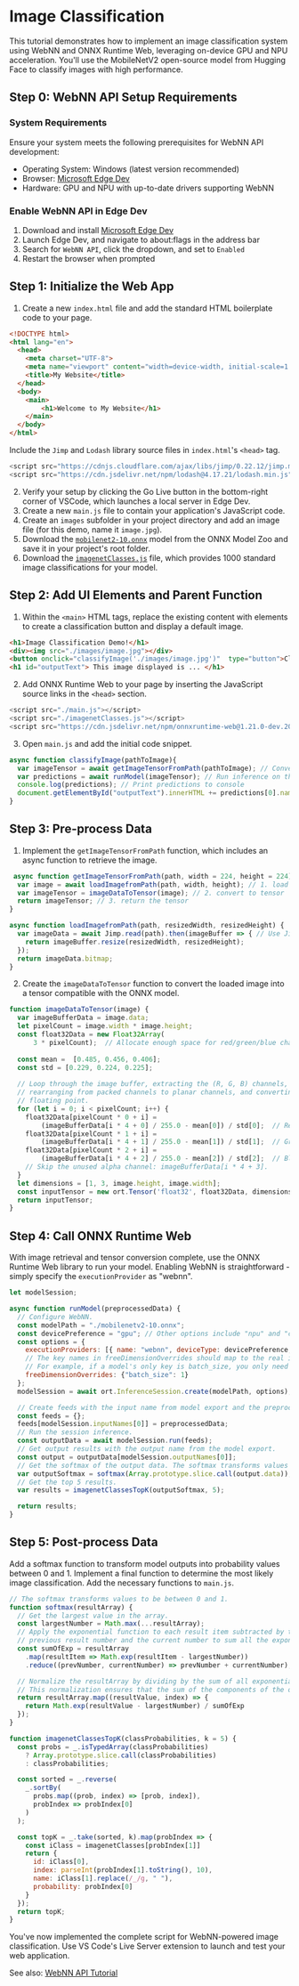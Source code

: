 # Image Classification

This tutorial demonstrates how to implement an image classification system using WebNN and ONNX Runtime Web, leveraging on-device GPU and NPU acceleration. You'll use the MobileNetV2 open-source model from Hugging Face to classify images with high performance.

## Step 0: WebNN API Setup Requirements

### System Requirements

Ensure your system meets the following prerequisites for WebNN API development:

- Operating System: Windows (latest version recommended)
- Browser: [Microsoft Edge Dev](https://www.microsoft.com/en-us/edge/download/insider?form=MA13FJ)
- Hardware: GPU and NPU with up-to-date drivers supporting WebNN

### Enable WebNN API in Edge Dev

1. Download and install [Microsoft Edge Dev](https://www.microsoft.com/en-us/edge/download/insider?form=MA13FJ)
2. Launch Edge Dev, and navigate to about:flags in the address bar
3. Search for `WebNN API`, click the dropdown, and set to `Enabled`
4. Restart the browser when prompted

## Step 1: Initialize the Web App

1. Create a new `index.html` file and add the standard HTML boilerplate code to your page.

```html showLineNumbers
<!DOCTYPE html>
<html lang="en">
  <head>
    <meta charset="UTF-8">
    <meta name="viewport" content="width=device-width, initial-scale=1.0">
    <title>My Website</title>
  </head>
  <body>
    <main>
        <h1>Welcome to My Website</h1>
    </main>
  </body>
</html>
```

Include the `Jimp` and `Lodash` library source files in `index.html`'s `<head>` tag.

```js showLineNumbers
<script src="https://cdnjs.cloudflare.com/ajax/libs/jimp/0.22.12/jimp.min.js" integrity="sha512-8xrUum7qKj8xbiUrOzDEJL5uLjpSIMxVevAM5pvBroaxJnxJGFsKaohQPmlzQP8rEoAxrAujWttTnx3AMgGIww==" crossorigin="anonymous" referrerpolicy="no-referrer"></script>
<script src="https://cdn.jsdelivr.net/npm/lodash@4.17.21/lodash.min.js"></script>
```

2. Verify your setup by clicking the Go Live button in the bottom-right corner of VSCode, which launches a local server in Edge Dev.
3. Create a new `main.js` file to contain your application's JavaScript code.
4. Create an `images` subfolder in your project directory and add an image file (for this demo, name it `image.jpg`).
5. Download the [`mobilenet2-10.onnx`](https://github.com/onnx/models/blob/main/validated/vision/classification/mobilenet/model/mobilenetv2-10.onnx) model from the ONNX Model Zoo and save it in your project's root folder.
6. Download the [`imagenetClasses.js`](https://github.com/microsoft/webnn-developer-preview/blob/33a497a6747eb7a0a9146a78335f15ed1bea57be/Get%20Started/WebNN%20Tutorial/imagenetClasses.js) file, which provides 1000 standard image classifications for your model.

## Step 2: Add UI Elements and Parent Function

1. Within the `<main>` HTML tags, replace the existing content with elements to create a classification button and display a default image.

```html showLineNumbers
<h1>Image Classification Demo!</h1> 
<div><img src="./images/image.jpg"></div> 
<button onclick="classifyImage('./images/image.jpg')"  type="button">Click Me to Classify Image!</button> 
<h1 id="outputText"> This image displayed is ... </h1>
```

2. Add ONNX Runtime Web to your page by inserting the JavaScript source links in the `<head>` section.

```js showLineNumbers
<script src="./main.js"></script> 
<script src="./imagenetClasses.js"></script>
<script src="https://cdn.jsdelivr.net/npm/onnxruntime-web@1.21.0-dev.20250306-e0b66cad28/dist/ort.all.min.js"></script> 
```

3. Open `main.js` and add the initial code snippet.

```js showLineNumbers
async function classifyImage(pathToImage){ 
  var imageTensor = await getImageTensorFromPath(pathToImage); // Convert image to a tensor
  var predictions = await runModel(imageTensor); // Run inference on the tensor
  console.log(predictions); // Print predictions to console
  document.getElementById("outputText").innerHTML += predictions[0].name; // Display prediction in HTML
} 
```

## Step 3: Pre-process Data

1. Implement the `getImageTensorFromPath` function, which includes an async function to retrieve the image.

```js showLineNumbers
 async function getImageTensorFromPath(path, width = 224, height = 224) {
  var image = await loadImagefromPath(path, width, height); // 1. load the image
  var imageTensor = imageDataToTensor(image); // 2. convert to tensor
  return imageTensor; // 3. return the tensor
} 

async function loadImagefromPath(path, resizedWidth, resizedHeight) {
  var imageData = await Jimp.read(path).then(imageBuffer => { // Use Jimp to load the image and resize it.
    return imageBuffer.resize(resizedWidth, resizedHeight);
  });
  return imageData.bitmap;
}
```
2. Create the `imageDataToTensor` function to convert the loaded image into a tensor compatible with the ONNX model.

```js showLineNumbers
function imageDataToTensor(image) {
  var imageBufferData = image.data;
  let pixelCount = image.width * image.height;
  const float32Data = new Float32Array(
      3 * pixelCount);  // Allocate enough space for red/green/blue channels.
 
  const mean =  [0.485, 0.456, 0.406];
  const std = [0.229, 0.224, 0.225];
 
  // Loop through the image buffer, extracting the (R, G, B) channels,
  // rearranging from packed channels to planar channels, and converting to
  // floating point.
  for (let i = 0; i < pixelCount; i++) {
    float32Data[pixelCount * 0 + i] =
        (imageBufferData[i * 4 + 0] / 255.0 - mean[0]) / std[0];  // Red
    float32Data[pixelCount * 1 + i] =
        (imageBufferData[i * 4 + 1] / 255.0 - mean[1]) / std[1];  // Green
    float32Data[pixelCount * 2 + i] =
        (imageBufferData[i * 4 + 2] / 255.0 - mean[2]) / std[2];  // Blue
    // Skip the unused alpha channel: imageBufferData[i * 4 + 3].
  }
  let dimensions = [1, 3, image.height, image.width];
  const inputTensor = new ort.Tensor('float32', float32Data, dimensions);
  return inputTensor;
}
```

## Step 4: Call ONNX Runtime Web

With image retrieval and tensor conversion complete, use the ONNX Runtime Web library to run your model. Enabling WebNN is straightforward - simply specify the `executionProvider` as "webnn".

```js showLineNumbers
let modelSession;

async function runModel(preprocessedData) {
  // Configure WebNN.
  const modelPath = "./mobilenetv2-10.onnx";
  const devicePreference = "gpu"; // Other options include "npu" and "cpu".
  const options = {
    executionProviders: [{ name: "webnn", deviceType: devicePreference, powerPreference: "default" }],
    // The key names in freeDimensionOverrides should map to the real input dim names in the model.
    // For example, if a model's only key is batch_size, you only need to set
    freeDimensionOverrides: {"batch_size": 1}
  };
  modelSession = await ort.InferenceSession.create(modelPath, options);

  // Create feeds with the input name from model export and the preprocessed data. 
  const feeds = {}; 
  feeds[modelSession.inputNames[0]] = preprocessedData; 
  // Run the session inference.
  const outputData = await modelSession.run(feeds); 
  // Get output results with the output name from the model export. 
  const output = outputData[modelSession.outputNames[0]]; 
  // Get the softmax of the output data. The softmax transforms values to be between 0 and 1.
  var outputSoftmax = softmax(Array.prototype.slice.call(output.data)); 
  // Get the top 5 results.
  var results = imagenetClassesTopK(outputSoftmax, 5);

  return results; 
}
```

## Step 5: Post-process Data

Add a softmax function to transform model outputs into probability values between 0 and 1. Implement a final function to determine the most likely image classification. Add the necessary functions to `main.js`.

```js showLineNumbers
// The softmax transforms values to be between 0 and 1.
function softmax(resultArray) {
  // Get the largest value in the array.
  const largestNumber = Math.max(...resultArray);
  // Apply the exponential function to each result item subtracted by the largest number, using reduction to get the
  // previous result number and the current number to sum all the exponentials results.
  const sumOfExp = resultArray 
    .map(resultItem => Math.exp(resultItem - largestNumber)) 
    .reduce((prevNumber, currentNumber) => prevNumber + currentNumber);

  // Normalize the resultArray by dividing by the sum of all exponentials.
  // This normalization ensures that the sum of the components of the output vector is 1.
  return resultArray.map((resultValue, index) => {
    return Math.exp(resultValue - largestNumber) / sumOfExp
  });
}

function imagenetClassesTopK(classProbabilities, k = 5) { 
  const probs = _.isTypedArray(classProbabilities)
    ? Array.prototype.slice.call(classProbabilities)
    : classProbabilities;

  const sorted = _.reverse(
    _.sortBy(
      probs.map((prob, index) => [prob, index]),
      probIndex => probIndex[0]
    )
  );

  const topK = _.take(sorted, k).map(probIndex => {
    const iClass = imagenetClasses[probIndex[1]]
    return {
      id: iClass[0],
      index: parseInt(probIndex[1].toString(), 10),
      name: iClass[1].replace(/_/g, " "),
      probability: probIndex[0]
    }
  });
  return topK;
}
```

You've now implemented the complete script for WebNN-powered image classification. Use VS Code's Live Server extension to launch and test your web application.

See also: [WebNN API Tutorial](https://learn.microsoft.com/en-us/windows/ai/directml/webnn-tutorial)